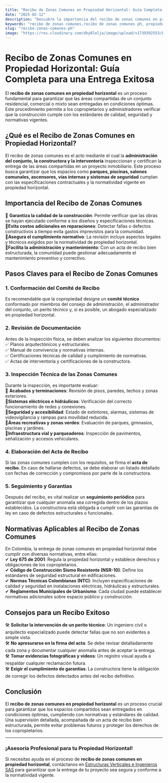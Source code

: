 ```yaml
---
title: "Recibo de Zonas Comunes en Propiedad Horizontal: Guía Completa para una Entrega Exitosa"
date: "2025-02-12"
description: "Descubre la importancia del recibo de zonas comunes en propiedad horizontal, los pasos clave para una entrega adecuada y las mejores prácticas para garantizar calidad y cumplimiento normativo."
keywords: "recibo de zonas comunes,recibo de zonas comunes ph, propiedad horizontal, entrega de zonas comunes, supervisión de obras, mantenimiento de espacios comunes, construcción, normativas PH, administración de propiedad horizontal"
slug: "recibo-zonas-comunes-ph"
image: "https://res.cloudinary.com/dby8lelja/image/upload/v1739392553/Estructuras%20Verticales%20e%20Ingenieros%20SAS/Imagenes%20Blog/Recibo_de_Zonas_Comunes_Ph_s5k00j.webp"
---
```


# Recibo de Zonas Comunes en Propiedad Horizontal: Guía Completa para una Entrega Exitosa  

El **recibo de zonas comunes en propiedad horizontal** es un proceso fundamental para garantizar que las áreas compartidas de un conjunto residencial, comercial o mixto sean entregadas en condiciones óptimas. Este procedimiento permite a los copropietarios y administradores verificar que la construcción cumple con los estándares de calidad, seguridad y normativas vigentes.  

## ¿Qué es el Recibo de Zonas Comunes en Propiedad Horizontal?  

El recibo de zonas comunes es el acto mediante el cual la **administración del conjunto, la constructora y la interventoría** inspeccionan y certifican la entrega de las áreas compartidas en un proyecto inmobiliario. Este proceso busca garantizar que los espacios como **parques, piscinas, salones comunales, ascensores, vías internas y sistemas de seguridad** cumplan con las especificaciones contractuales y la normatividad vigente en propiedad horizontal.  

## Importancia del Recibo de Zonas Comunes  

🔹 **Garantiza la calidad de la construcción**: Permite verificar que las obras se hayan ejecutado conforme a los diseños y especificaciones técnicas.  
🔹**Evita costos adicionales en reparaciones**: Detectar fallas o defectos constructivos a tiempo evita gastos imprevistos para la comunidad.  
🔹**Asegura el cumplimiento normativo**: La revisión incluye aspectos legales y técnicos exigidos por la normatividad de propiedad horizontal.  
🔹**Facilita la administración y mantenimiento**: Con un acta de recibo bien estructurada, la comunidad puede gestionar adecuadamente el mantenimiento preventivo y correctivo.  

## Pasos Claves para el Recibo de Zonas Comunes  

### 1. Conformación del Comité de Recibo  
Es recomendable que la copropiedad designe un **comité técnico** conformado por miembros del consejo de administración, el administrador del conjunto, un perito técnico y, si es posible, un abogado especializado en propiedad horizontal.  

### 2. Revisión de Documentación  
Antes de la inspección física, se deben analizar los siguientes documentos:  
✅ Planos arquitectónicos y estructurales.  
✅ Manual de convivencia y normativas internas.  
✅ Certificaciones técnicas de calidad y cumplimiento de normativas.  
✅ Actas de interventoría y certificaciones de la constructora.  

### 3. Inspección Técnica de las Zonas Comunes  
Durante la inspección, es importante evaluar:  
📌 **Acabados y terminaciones**: Revisión de pisos, paredes, techos y zonas exteriores.  
📌**Sistemas eléctricos e hidráulicos**: Verificación del correcto funcionamiento de redes y conexiones.  
📌**Seguridad y accesibilidad**: Estado de extintores, alarmas, sistemas de videovigilancia y rampas para movilidad reducida.  
📌**Áreas recreativas y zonas verdes**: Evaluación de parques, gimnasios, piscinas y jardines.  
📌**Infraestructura vial y parqueaderos**: Inspección de pavimentos, señalización y accesos vehiculares.  

### 4. Elaboración del Acta de Recibo  
Si las zonas comunes cumplen con los requisitos, se firma el **acta de recibo**. En caso de hallarse defectos, se debe elaborar un listado detallado con fechas de corrección y compromisos por parte de la constructora.  

### 5. Seguimiento y Garantías  
Después del recibo, es vital realizar un **seguimiento periódico** para garantizar que cualquier anomalía sea corregida dentro de los plazos establecidos. La constructora está obligada a cumplir con las garantías de ley en caso de defectos estructurales o funcionales.  

## Normativas Aplicables al Recibo de Zonas Comunes  

En Colombia, la entrega de zonas comunes en propiedad horizontal debe cumplir con diversas normativas, entre ellas:  
✔ **Ley 675 de 2001**: Regula la propiedad horizontal y establece derechos y obligaciones de los copropietarios.  
✔ **Código de Construcción Sismo Resistente (NSR-10)**: Define los estándares de seguridad estructural en edificaciones.  
✔ **Normas Técnicas Colombianas (NTC)**: Incluyen especificaciones de calidad y seguridad en instalaciones eléctricas, hidráulicas y estructurales.  
✔ **Reglamentos Municipales de Urbanismo**: Cada ciudad puede establecer normativas adicionales sobre espacio público y construcción.  

## Consejos para un Recibo Exitoso  

🛠 **Solicitar la intervención de un perito técnico**: Un ingeniero civil o arquitecto especializado puede detectar fallas que no son evidentes a simple vista.  
🛠 **No apresurarse en la firma del acta**: Se debe revisar detalladamente cada zona y documentar cualquier anomalía antes de aceptar la entrega.  
🛠 **Tomar evidencias fotográficas y videos**: Un registro visual ayuda a respaldar cualquier reclamación futura.  
🛠 **Exigir el cumplimiento de garantías**: La constructora tiene la obligación de corregir los defectos detectados antes del recibo definitivo.  

## Conclusión  

El **recibo de zonas comunes en propiedad horizontal** es un proceso crucial para garantizar que los espacios compartidos sean entregados en condiciones óptimas, cumpliendo con normativas y estándares de calidad. Una supervisión detallada, acompañada de un acta de recibo bien estructurada, permite evitar problemas futuros y proteger los derechos de los copropietarios.  

---  

### ¡Asesoría Profesional para tu Propiedad Horizontal!  

Si necesitas ayuda en el proceso de **recibo de zonas comunes en propiedad horizontal**, contáctanos en [Estructuras Verticales e Ingenieros SAS](https://www.estructurasverticales.com/) para garantizar que la entrega de tu proyecto sea segura y conforme a la normatividad vigente.  

